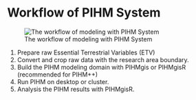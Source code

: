 
# Workflow of PIHM System

![The workflow of modeling with PIHM System](./Fig/Workflow.png)


1. Prepare raw Essential Terrestrial Variables (ETV)
2. Convert and crop raw data with the research area boundary.
3. Build the PIHM modeling domain with PIHMgis or PIHMgisR (recommended for
 PIHM++)
3. Run PIHM on desktop or cluster.
4. Analysis the PIHM results with PIHMgisR.